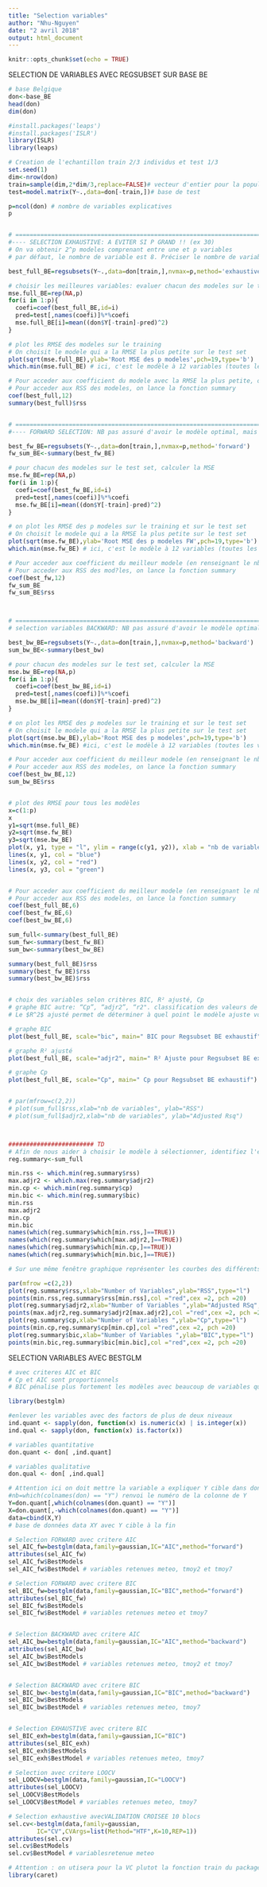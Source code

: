 ```yaml
---
title: "Selection variables"
author: "Nhu-Nguyen"
date: "2 avril 2018"
output: html_document
---
```


```r
knitr::opts_chunk$set(echo = TRUE)
```



SELECTION DE VARIABLES AVEC REGSUBSET SUR BASE BE
```r

# base Belgique
don<-base_BE
head(don)
dim(don)

#install.packages('leaps')
#install.packages('ISLR')
library(ISLR)
library(leaps)

# Creation de l'echantillon train 2/3 individus et test 1/3
set.seed(1)
dim<-nrow(don)
train=sample(dim,2*dim/3,replace=FALSE)# vecteur d'entier pour la population d'individus en base d'apprentissage
test=model.matrix(Y~.,data=don[-train,])# base de test

p=ncol(don) # nombre de variables explicatives
p


# =====================================================================================
#---- SELECTION EXHAUSTIVE: A EVITER SI P GRAND !! (ex 30)
# On va obtenir 2^p modeles comprenant entre une et p variables
# par défaut, le nombre de variable est 8. Préciser le nombre de variables avec nvmax

best_full_BE=regsubsets(Y~.,data=don[train,],nvmax=p,method='exhaustive')

# choisir les meilleures variables: evaluer chacun des modeles sur le test set et calculer la MSE
mse.full_BE=rep(NA,p)
for(i in 1:p){
  coefi=coef(best_full_BE,id=i)
  pred=test[,names(coefi)]%*%coefi
  mse.full_BE[i]=mean((don$Y[-train]-pred)^2)
}

# plot les RMSE des modeles sur le training 
# On choisit le modele qui a la RMSE la plus petite sur le test set
plot(sqrt(mse.full_BE),ylab='Root MSE des p modeles',pch=19,type='b')
which.min(mse.full_BE) # ici, c'est le modèle à 12 variables (toutes les variables)

# Pour acceder aux coefficient du modele avec la RMSE la plus petite, on appelle la fonction coeff
# Pour acceder aux RSS des modeles, on lance la fonction summary
coef(best_full,12)
summary(best_full)$rss


# =====================================================================================
#---- FORWARD SELECTION: NB pas assuré d'avoir le modèle optimal, mais possible si n<p

best_fw_BE=regsubsets(Y~.,data=don[train,],nvmax=p,method='forward')
fw_sum_BE<-summary(best_fw_BE)

# pour chacun des modeles sur le test set, calculer la MSE
mse.fw_BE=rep(NA,p)
for(i in 1:p){
  coefi=coef(best_fw_BE,id=i)
  pred=test[,names(coefi)]%*%coefi
  mse.fw_BE[i]=mean((don$Y[-train]-pred)^2)
}

# on plot les RMSE des p modeles sur le training et sur le test set
# On choisit le modele qui a la RMSE la plus petite sur le test set
plot(sqrt(mse.fw_BE),ylab='Root MSE des p modeles FW',pch=19,type='b')
which.min(mse.fw_BE) # ici, c'est le modèle à 12 variables (toutes les variables)

# Pour acceder aux coefficient du meilleur modele (en renseignant le nb de variables à la place de 2)
# Pour acceder aux RSS des mod?les, on lance la fonction summary
coef(best_fw,12)
fw_sum_BE
fw_sum_BE$rss



# =====================================================================================
# selection variables BACKWARD: NB pas assuré d'avoir le modèle optimal,pas possible si n<p

best_bw_BE=regsubsets(Y~.,data=don[train,],nvmax=p,method='backward')
sum_bw_BE<-summary(best_bw)

# pour chacun des modeles sur le test set, calculer la MSE
mse.bw_BE=rep(NA,p)
for(i in 1:p){
  coefi=coef(best_bw_BE,id=i)
  pred=test[,names(coefi)]%*%coefi
  mse.bw_BE[i]=mean((don$Y[-train]-pred)^2)
}

# on plot les RMSE des p modeles sur le training et sur le test set
# On choisit le modele qui a la RMSE la plus petite sur le test set
plot(sqrt(mse.bw_BE),ylab='Root MSE des p modeles',pch=19,type='b') 
which.min(mse.fw_BE) #ici, c'est le modèle à 12 variables (toutes les variables)

# Pour acceder aux coefficient du meilleur modele (en renseignant le nb de variables à la place de 2)
# Pour acceder aux RSS des modeles, on lance la fonction summary
coef(best_bw_BE,12) 
sum_bw_BE$rss


# plot des RMSE pour tous les modèles
x=c(1:p)
x
y1=sqrt(mse.full_BE)
y2=sqrt(mse.fw_BE)
y3=sqrt(mse.bw_BE)
plot(x, y1, type = "l", ylim = range(c(y1, y2)), xlab = "nb de variables", ylab = "")
lines(x, y1, col = "blue")
lines(x, y2, col = "red")
lines(x, y3, col = "green")  


# Pour acceder aux coefficient du meilleur modele (en renseignant le nb de variables à la place de 6)
# Pour acceder aux RSS des modeles, on lance la fonction summary
coef(best_full_BE,6)
coef(best_fw_BE,6)
coef(best_bw_BE,6)

sum_full<-summary(best_full_BE)
sum_fw<-summary(best_fw_BE)
sum_bw<-summary(best_bw_BE)

summary(best_full_BE)$rss 
summary(best_fw_BE)$rss
summary(best_bw_BE)$rss


# choix des variables selon critères BIC, R² ajusté, Cp
# graphe BIC autre: “Cp”, “adjr2”, “r2". classification des valeurs de BIC selon les modèles, en haut la plus petite valeur de BIC et en noir les variables inclusent dans le modèle
# Le $R^2$ ajusté permet de déterminer à quel point le modèle ajuste vos données lorsque vous souhaitez l'ajuster en fonction du nombre de prédicteurs inclus. La valeur du $R^2$ ajusté intègre le nombre de prédicteurs dans le modèle elle donc plus adaptée pour nous aider à choisir le modèle.

# graphe BIC
plot(best_full_BE, scale="bic", main=" BIC pour Regsubset BE exhaustif") 

# graphe R² ajusté
plot(best_full_BE, scale="adjr2", main=" R² Ajuste pour Regsubset BE exhaustif")

# graphe Cp
plot(best_full_BE, scale="Cp", main=" Cp pour Regsubset BE exhaustif") 


# par(mfrow=c(2,2))
# plot(sum_full$rss,xlab="nb de variables", ylab="RSS")
# plot(sum_full$adjr2,xlab="nb de variables", ylab="Adjusted Rsq")



######################## TD
# Afin de nous aider à choisir le modèle à sélectionner, identifiez l'emplacement du point maximum / minimum pour chaque critère : $RSS$, $R^2$ ajusté, $C_p$ et $BIC$. Dans chaque cas, afficher les variables sélectionnées.
reg.summary<-sum_full

min.rss <- which.min(reg.summary$rss)
max.adjr2 <- which.max(reg.summary$adjr2)
min.cp <- which.min(reg.summary$cp)
min.bic <- which.min(reg.summary$bic)
min.rss
max.adjr2
min.cp
min.bic
names(which(reg.summary$which[min.rss,]==TRUE))
names(which(reg.summary$which[max.adjr2,]==TRUE))
names(which(reg.summary$which[min.cp,]==TRUE))
names(which(reg.summary$which[min.bic,]==TRUE))

# Sur une même fenêtre graphique représenter les courbes des différents critère. Ajouter sur chaque courbe, le maximum/minimum correspondant.

par(mfrow =c(2,2))
plot(reg.summary$rss,xlab="Number of Variables",ylab="RSS",type="l")
points(min.rss,reg.summary$rss[min.rss],col ="red",cex =2, pch =20)
plot(reg.summary$adjr2,xlab="Number of Variables ",ylab="Adjusted RSq",type="l")
points(max.adjr2,reg.summary$adjr2[max.adjr2],col ="red",cex =2, pch =20)
plot(reg.summary$cp,xlab="Number of Variables ",ylab="Cp",type="l")
points(min.cp,reg.summary$cp[min.cp],col ="red",cex =2, pch =20)
plot(reg.summary$bic,xlab="Number of Variables ",ylab="BIC",type="l")
points(min.bic,reg.summary$bic[min.bic],col ="red",cex =2, pch =20)

```




SELECTION VARIABLES AVEC BESTGLM
```r
# avec criteres AIC et BIC
# Cp et AIC sont proportionnels
# BIC pénalise plus fortement les modèles avec beaucoup de variables que AIC (pour n>7)

library(bestglm)

#enlever les variables avec des factors de plus de deux niveaux
ind.quant <- sapply(don, function(x) is.numeric(x) | is.integer(x))
ind.qual <- sapply(don, function(x) is.factor(x))

# variables quantitative
don.quant <- don[ ,ind.quant]

# variables qualitative
don.qual <- don[ ,ind.qual]

# Attention ici on doit mettre la variable a expliquer Y cible dans don en dernier
#nb=which(colnames(don) == "Y") renvoi le numéro de la colonne de Y
Y=don.quant[,which(colnames(don.quant) == "Y")]
X=don.quant[,-which(colnames(don.quant) == "Y")]
data=cbind(X,Y)
# base de données data XY avec Y cible à la fin

# Selection FORWARD avec critere AIC
sel_AIC_fw=bestglm(data,family=gaussian,IC="AIC",method="forward")
attributes(sel_AIC_fw)
sel_AIC_fw$BestModels
sel_AIC_fw$BestModel # variables retenues meteo, tmoy2 et tmoy7

# Selection FORWARD avec critere BIC
sel_BIC_fw=bestglm(data,family=gaussian,IC="BIC",method="forward")
attributes(sel_BIC_fw)
sel_BIC_fw$BestModels
sel_BIC_fw$BestModel # variables retenues meteo et tmoy7


# Selection BACKWARD avec critere AIC
sel_AIC_bw=bestglm(data,family=gaussian,IC="AIC",method="backward")
attributes(sel_AIC_bw)
sel_AIC_bw$BestModels
sel_AIC_bw$BestModel # variables retenues meteo, tmoy2 et tmoy7


# Selection BACKWARD avec critere BIC
sel_BIC_bw<-bestglm(data,family=gaussian,IC="BIC",method="backward")
sel_BIC_bw$BestModels
sel_BIC_bw$BestModel # variables retenues meteo, tmoy7


# Selection EXHAUSTIVE avec critere BIC
sel_BIC_exh=bestglm(data,family=gaussian,IC="BIC")
attributes(sel_BIC_exh)
sel_BIC_exh$BestModels
sel_BIC_exh$BestModel # variables retenues meteo, tmoy7

# Selection avec critere LOOCV
sel_LOOCV=bestglm(data,family=gaussian,IC="LOOCV")
attributes(sel_LOOCV)
sel_LOOCV$BestModels
sel_LOOCV$BestModel # variables retenues meteo, tmoy7

# Selection exhaustive avecVALIDATION CROISEE 10 blocs 
sel.cv<-bestglm(data,family=gaussian,
        IC="CV",CVArgs=list(Method="HTF",K=10,REP=1))
attributes(sel.cv)
sel.cv$BestModels
sel.cv$BestModel # variablesretenue meteo

# Attention : on utisera pour la VC plutot la fonction train du package caret
library(caret)

```

